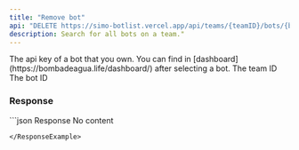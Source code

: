 ```yaml
---
title: "Remove bot"
api: "DELETE https://simo-botlist.vercel.app/api/teams/{teamID}/bots/{botID}"
description: Search for all bots on a team."
---
```


<ParamField header="Authorization" type="string" placeholder="API KEY" required>
  The api key of a bot that you own. You can find in [dashboard](https://bombadeagua.life/dashboard/) after selecting a bot.
</ParamField>
<ParamField path="teamID" type="string" required>
    The team ID
</ParamField>
<ParamField path="botID" type="string" required>
    The bot ID
</ParamField>

### Response

<ResponseField name="No content" type="204">
</ResponseField>

<ResponseExample>
```json Response
No content

```
</ResponseExample>